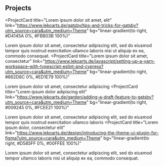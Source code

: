 ## Projects

<ProjectCard
  title="Lorem ipsum dolor sit amet, elit"
  link="https://www.lekoarts.de/gatsby/tips-and-tricks-for-gatsby?utm_source=cara&utm_medium=Theme"
  bg="linear-gradient(to right, #D4145A 0%, #FBB03B 100%)"
>
 Lorem ipsum dolor sit amet, consectetur adipiscing elit, sed do eiusmod tempor 
quis nostrud exercitation ullamco laboris nisi ut aliquip ex ea, commodo consequat.
</ProjectCard>
<ProjectCard
  title="Lorem ipsum dolor sit amet, consectetur"
  link="https://www.lekoarts.de/javascript/setting-up-a-yarn-workspace-with-typescript-eslint-and-cypress?utm_source=cara&utm_medium=Theme"
  bg="linear-gradient(to right, #662D8C 0%, #ED1E79 100%)"
>
  Lorem ipsum dolor sit amet, consectetur adipiscing 
</ProjectCard>
<ProjectCard
  title="Lorem ipsum dolor adipiscing elit"
  link="https://www.lekoarts.de/garden/adding-a-draft-feature-to-gatsby?utm_source=cara&utm_medium=Theme"
  bg="linear-gradient(to right, #009245 0%, #FCEE21 100%)"
>
  Lorem ipsum dolor sit amet, consectetur adipiscing elit, sed do eiusmod tempor 
quis nostrud exercitation ullamco laboris 
</ProjectCard>
<ProjectCard
  title="Lorem ipsum dolor, consectetur  elit"
  link="https://www.lekoarts.de/design/introducing-the-theme-ui-plugin-for-figma?utm_source=cara&utm_medium=Theme"
  bg="linear-gradient(to right, #D585FF 0%, #00FFEE 100%)"
>
  Lorem ipsum dolor sit amet, consectetur adipiscing elit, sed do eiusmod tempor 
 ullamco laboris nisi ut aliquip ex ea, commodo consequat.
</ProjectCard>
